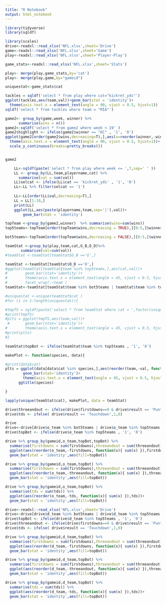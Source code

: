 ```yaml
---
title: "R Notebook"
output: html_notebook
---
```



```r
library(tidyverse)
library(sqldf)

library(scales)
drive<-readxl::read_xlsx('NFL.xlsx',sheet='Drive')
game<-readxl::read_xlsx('NFL.xlsx',sheet='Game')
play<-readxl::read_xlsx('NFL.xlsx',sheet='Player-Play')

game_stats<-readxl::read_xlsx('NFL.xlsx',sheet='Stats')

play<- merge(play,game_stats,by='cat')
play<- merge(play,game,by="gameid")

uniquestat<-game_stats$cat
```
```r
tackles = sqldf('select * from play where cat="kickret_yds"')
ggplot(tackles,aes(team,val))+geom_bar(stat = 'identity')+
  theme(axis.text.x = element_text(angle = 90, vjust = 0.5, hjust=1))
sqldf('select * from tackles where team = "MIA"')
```
```r
game2<- group_by(game,week, winner) %>%
      summarise(wins = n())
game2<-sqldf('select * from game2 where week < 19' )
game2$highlight <- ifelse(game2$winner == "KC" , '1', '0')
ggplot(game2[order(game2$wins,decreasing=T),],aes(x=reorder(winner,-wins, function(x){ sum(x) }),wins))+geom_bar(stat='identity',aes(fill=highlight))+
  theme(axis.text.x = element_text(angle = 90, vjust = 0.5, hjust=1))+
  scale_y_continuous(breaks=pretty_breaks())


game2
```
```r
    
    LL<-sqldf(paste('select * from play where week <= ',7,sep=' ' ))
    LL <- group_by(LL,team,playername,cat) %>%
      summarise(val = sum(val))
    LL$selcat <- ifelse(LL$cat == 'kickret_yds' , '1', '0')
    LL<-LL %>% filter(selcat == '1')
    
    LL<-LL[order(LL$val,decreasing=T),]
    LL = LL[1:10,]
    print(LL)
    ggplot(LL,aes(paste(playername,team,sep='|'),val))+
        geom_bar(stat = 'identity')
```
```r
topTeam <-group_by(game2,winner)  %>% summarise(wins=sum(wins)) 
top5teams<-topTeam[order(topTeam$wins,decreasing = TRUE),][0:5,]$winner

bot5teams<-topTeam[order(topTeam$wins,decreasing = FALSE),][0:5,]$winner


```
```r

teamStat <-group_by(play,team,cat,G_B,O_D)%>%
       summarise(val=sum(val))
#teamStat <-teamStat[teamStat$G_B =='G',]

teamStat <-teamStat[teamStat$O_D =='O',]
#ggplot(teamStat[teamStat$team %in% top5teams,],aes(cat,val))+
#        geom_bar(stat='identity')+
#        theme(axis.text.x = element_text(angle = 45, vjust = 0.5, hjust=1))+
#        facet_wrap(.~team )
teamStat<-teamStat[teamStat$team %in% bot5teams | teamStat$team %in% top5teams ,]

#uniquestat <-unique(teamStat$cat )
#for (i in 1:length(uniquestat)){

#tmpTS = sqldf(paste('select * from teamStat where cat = ',factor(uniquestat[as.numeric(i)]),sep=' ' ))
#print(tmpTS)
#plts = ggplot(tmpTS,aes(team,val))+
 #       geom_bar(stat='identity')+
#        theme(axis.text.x = element_text(angle = 45, vjust = 0.5, hjust=1))
#print(plts)
#}
```



```r

teamStat$topBot <- ifelse(teamStat$team %in% top5teams , '1', '0')

makePlot <- function(species, data){

#print(data$cat)
plts = ggplot(data[data$cat %in% species,],aes(reorder(team,-val, function(x){ sum(x) }),val,fill=topBot))+
        geom_bar(stat='identity')+
        theme(axis.text.x = element_text(angle = 45, vjust = 0.5, hjust=1))+
      ggtitle(species)

}

lapply(unique(teamStat$cat), makePlot, data = teamStat)
```

```r
drive$threeandout <- ifelse(drive$firstdowns==0 & drive$result == 'Punt',1,0)
drive$tds <- ifelse( drive$result == 'Touchdown',1,0)
```
```r
drive
drive<-drive[drive$o_team %in% bot5teams | drive$o_team %in% top5teams ,]
drive$topBot <- ifelse(drive$o_team %in% top5teams , '1', '0')

```
```r
drive %>% group_by(gameid,o_team,topBot,topBot) %>%
  summarise(firstdowns = sum(firstdowns),threeandout = sum(threeandout)) %>%
  ggplot(aes(reorder(o_team,-firstdowns, function(x){ sum(x) }),firstdowns))+
  geom_bar(stat = 'identity',aes(fill=topBot))
```

```r
drive %>% group_by(gameid,o_team,topBot) %>%
  summarise(firstdowns = sum(firstdowns),threeandout = sum(threeandout)) %>%
  ggplot(aes(reorder(o_team,-threeandout, function(x){ sum(x) }),threeandout))+
  geom_bar(stat = 'identity',aes(fill=topBot))
```

```r
drive %>% group_by(gameid,o_team,topBot) %>%
  summarise(tds = sum(tds)) %>%
  ggplot(aes(reorder(o_team,-tds, function(x){ sum(x) }),tds))+
  geom_bar(stat = 'identity',aes(fill=topBot))
```
```r
drive<-readxl::read_xlsx('NFL.xlsx',sheet='Drive')
drive<-drive[drive$d_team %in% bot5teams | drive$d_team %in% top5teams ,]
drive$topBot <- ifelse(drive$d_team %in% top5teams , '1', '0')
drive$threeandout <- ifelse(drive$firstdowns==0 & drive$result == 'Punt',1,0)
drive$tds <- ifelse( drive$result == 'Touchdown',1,0)
```

```r
drive %>% group_by(gameid,d_team,topBot) %>%
  summarise(firstdowns = sum(firstdowns),threeandout = sum(threeandout)) %>%
  ggplot(aes(reorder(d_team,-firstdowns, function(x){ sum(x) }),firstdowns))+
  geom_bar(stat = 'identity',aes(fill=topBot))
```

```r
drive %>% group_by(gameid,d_team,topBot) %>%
  summarise(firstdowns = sum(firstdowns),threeandout = sum(threeandout)) %>%
  ggplot(aes(reorder(d_team,-threeandout, function(x){ sum(x) }),threeandout))+
  geom_bar(stat = 'identity',aes(fill=topBot))
```

```r
drive %>% group_by(gameid,d_team,topBot) %>%
  summarise(tds = sum(tds)) %>%
  ggplot(aes(reorder(d_team,-tds, function(x){ sum(x) }),tds))+
  geom_bar(stat = 'identity',aes(fill=topBot))
```